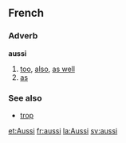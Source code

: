==French==
===Adverb===
'''aussi'''

# [[too]], [[also]], [[as well]]
# [[as]]

===See also===
*[[trop]]

[[et:Aussi]]
[[fr:aussi]]
[[la:Aussi]]
[[sv:aussi]]